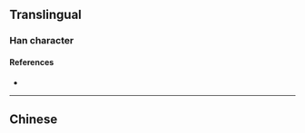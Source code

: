 {{character info}}
==Translingual==

===Han character===
{{Han char|rn=9|rad=人|as=13|sn=15|four=|canj=OMWQ|ids=⿰亻⿱覀舛}}

====References====
* {{Han ref|kx=0118.051|hdz=80008.220|uh=50F2|ud=20722}}

----

==Chinese==
{{zh-see|仙|a}}